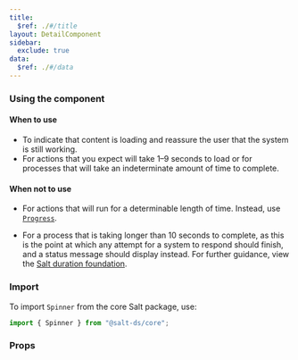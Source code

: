 ```yaml
---
title:
  $ref: ./#/title
layout: DetailComponent
sidebar:
  exclude: true
data:
  $ref: ./#/data
---
```


### Using the component

#### When to use

- To indicate that content is loading and reassure the user that the system is still working.
- For actions that you expect will take 1–9 seconds to load or for processes that will take an indeterminate amount of time to complete.

#### When not to use

- For actions that will run for a determinable length of time. Instead, use [`Progress`](/salt/components/progress).

- For a process that is taking longer than 10 seconds to complete, as this is the point at which any attempt for a system to respond should finish, and a status message should display instead. For further guidance, view the [Salt duration foundation](/salt/foundations/duration).

### Import

To import `Spinner` from the core Salt package, use:

```js
import { Spinner } from "@salt-ds/core";
```

### Props

<PropsTable componentName="Spinner" />
